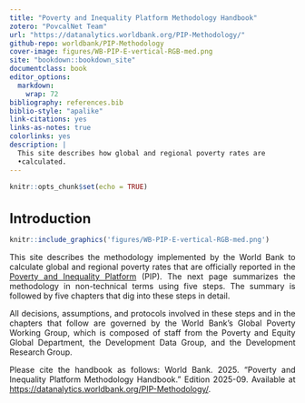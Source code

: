 ---
title: "Poverty and Inequality Platform Methodology Handbook"
zotero: "PovcalNet Team"
url: "https://datanalytics.worldbank.org/PIP-Methodology/"
github-repo: worldbank/PIP-Methodology
cover-image: figures/WB-PIP-E-vertical-RGB-med.png
site: "bookdown::bookdown_site"
documentclass: book 
editor_options: 
  markdown: 
    wrap: 72
bibliography: references.bib
biblio-style: "apalike"
link-citations: yes
links-as-notes: true
colorlinks: yes
description: |
  This site describes how global and regional poverty rates are 
  •calculated.
---

```{=html}
<style type="text/css">
h1 { /* Header 1 */
  font-size: 24px;
}
h2 { /* Header 2 */
    font-size: 18px;
}
h3 { /* Header 3 */
    font-size: 14px;
}
body {
text-align: justify}

</style>
```
```{r setup, include=FALSE}
knitr::opts_chunk$set(echo = TRUE) 
```

# Introduction {.unnumbered}

```{r pip-logo, out.width='30%', fig.align='center', echo=FALSE, include=identical(knitr:::pandoc_to(), 'html'), fig.link='https://pip.worldbank.org/', fig.show='hold',  out.extra='style="float:right; padding:10px"'}
knitr::include_graphics('figures/WB-PIP-E-vertical-RGB-med.png')
```

This site describes the methodology implemented by the World Bank to
calculate global and regional poverty rates that are officially reported
in the [Poverty and Inequality Platform](https://pip.worldbank.org/home)
(PIP). The next page summarizes the methodology in non-technical terms
using five steps. The summary is followed by five chapters that dig into
these steps in detail.

All decisions, assumptions, and protocols involved in these steps and in
the chapters that follow are governed by the World Bank's Global Poverty
Working Group, which is composed of staff from the Poverty and Equity
Global Department, the Development Data Group, and the Development
Research Group.

Please cite the handbook as follows: World Bank. 2025. "Poverty and
Inequality Platform Methodology Handbook." Edition 2025-09. Available at
<https://datanalytics.worldbank.org/PIP-Methodology/>.
